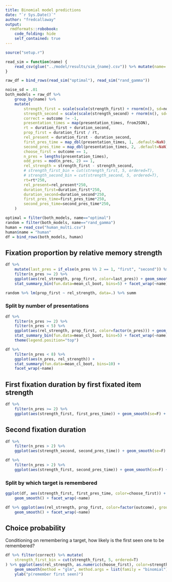 ```yaml
---
title: Binomial model predictions
date: "`r Sys.Date()`"
author: "fredcallaway"
output:
  rmdformats::robobook:
    code_folding: hide
    self_contained: true
---
```


```r
source("setup.r")

read_sim = function(name) {
    read_csv(glue("../model/results/sim_{name}.csv")) %>% mutate(name=!!name)
}

raw_df = bind_rows(read_sim("optimal"), read_sim("rand_gamma")) 
```


```r
noise_sd = .01
both_models = raw_df %>% 
    group_by(name) %>% 
    mutate(
        strength_first = scale(scale(strength_first) + rnorm(n(), sd=noise_sd)),
        strength_second = scale(scale(strength_second) + rnorm(n(), sd=noise_sd)),
        correct = outcome != -1,
        presentation_times = map(presentation_times, fromJSON),
        rt = duration_first + duration_second,
        prop_first = duration_first / rt,
        rel_present = duration_first - duration_second,
        first_pres_time = map_dbl(presentation_times, 1, .default=NaN),
        second_pres_time = map_dbl(presentation_times, 2, .default=NaN),
        choose_first = outcome == 1,
        n_pres = lengths(presentation_times),
        odd_pres = mod(n_pres, 2) == 1,
        rel_strength = strength_first - strength_second,
        # strength_first_bin = cut(strength_first, 5, ordered=T),
        # strength_second_bin = cut(strength_second, 5, ordered=T),
        rt=rt*250,
        rel_present=rel_present*250,
        duration_first=duration_first*250,
        duration_second=duration_second*250,
        first_pres_time=first_pres_time*250,
        second_pres_time=second_pres_time*250,
    )

optimal = filter(both_models, name=="optimal")
random = filter(both_models, name=="rand_gamma")
human = read_csv("human_multi.csv")
human$name = "human"
df = bind_rows(both_models, human)

```

## Fixation proportion by relative memory strength
```r
df %>% 
    mutate(last_pres = if_else(n_pres %% 2 == 1, "first", "second")) %>% 
    filter(n_pres >= 2) %>% 
    ggplot(aes(rel_strength, prop_first, color=last_pres)) + geom_smooth(se=F, method="lm") + 
    stat_summary_bin(fun.data=mean_cl_boot, bins=5) + facet_wrap(~name)

random %>% lm(prop_first ~ rel_strength, data=.) %>% summ
```

### Split by number of presentations
```r
df %>% 
    filter(n_pres >= 2) %>% 
    filter(n_pres < 5) %>% 
    ggplot(aes(rel_strength, prop_first, color=factor(n_pres))) + geom_smooth(se=F) + 
    stat_summary_bin(fun.data=mean_cl_boot, bins=5) + facet_wrap(~name) +
    theme(legend.position="top")

df %>% 
    filter(n_pres < 8) %>% 
    ggplot(aes(n_pres, rel_strength)) +
    stat_summary(fun.data=mean_cl_boot, bins=10) +
    facet_wrap(~name)
```


## First fixation duration by first fixated item strength
```r
df %>% 
    filter(n_pres >= 2) %>% 
    ggplot(aes(strength_first, first_pres_time)) + geom_smooth(se=F) + facet_wrap(~name)
```


## Second fixation duration
```r
df %>% 
    filter(n_pres > 2) %>% 
    ggplot(aes(strength_second, second_pres_time)) + geom_smooth(se=F) + facet_wrap(~name)

df %>% 
    filter(n_pres > 2) %>% 
    ggplot(aes(strength_first, second_pres_time)) + geom_smooth(se=F) + facet_wrap(~name)

```

### Split by which target is remembered

```r
ggplot(df, aes(strength_first, first_pres_time, color=choose_first)) + 
    geom_smooth() + facet_wrap(~name)
```

```r
df %>% ggplot(aes(rel_strength, prop_first, color=factor(outcome), group=factor(outcome))) + 
    geom_smooth() + facet_wrap(~name)
```


## Choice probability

Conditioning on remembering a target, how likely is the first seen one to be remembered?

```r
df %>% filter(correct) %>% mutate(
    strength_first_bin = cut(strength_first, 5, ordered=T)
) %>% ggplot(aes(rel_strength, as.numeric(choose_first), color=strength_first_bin)) +
    geom_smooth(method = "glm", method.args = list(family = "binomial"), formula=y~x, se=F) + facet_wrap(~name) +
    ylab("p(remember first seen)")
```







